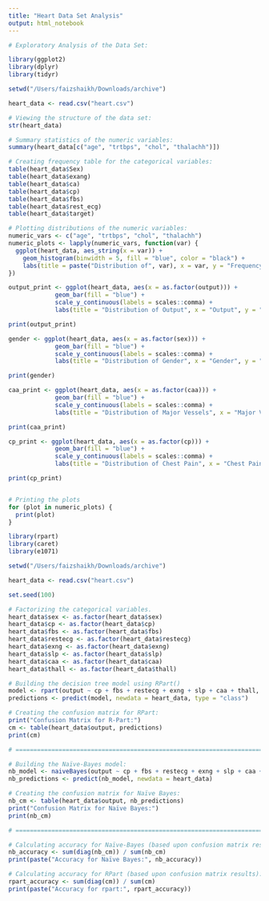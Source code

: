 ```yaml
---
title: "Heart Data Set Analysis"
output: html_notebook
---
```


```r
# Exploratory Analysis of the Data Set:

library(ggplot2)
library(dplyr)
library(tidyr)

setwd("/Users/faizshaikh/Downloads/archive")

heart_data <- read.csv("heart.csv")

# Viewing the structure of the data set:
str(heart_data)

# Summary statistics of the numeric variables:
summary(heart_data[c("age", "trtbps", "chol", "thalachh")])

# Creating frequency table for the categorical variables:
table(heart_data$Sex)
table(heart_data$exang)
table(heart_data$ca)
table(heart_data$cp)
table(heart_data$fbs)
table(heart_data$rest_ecg)
table(heart_data$target)

# Plotting distributions of the numeric variables:
numeric_vars <- c("age", "trtbps", "chol", "thalachh")
numeric_plots <- lapply(numeric_vars, function(var) {
  ggplot(heart_data, aes_string(x = var)) +
    geom_histogram(binwidth = 5, fill = "blue", color = "black") +
    labs(title = paste("Distribution of", var), x = var, y = "Frequency")
})

output_print <- ggplot(heart_data, aes(x = as.factor(output))) +
             geom_bar(fill = "blue") +
             scale_y_continuous(labels = scales::comma) +
             labs(title = "Distribution of Output", x = "Output", y = "Frequency")

print(output_print)

gender <- ggplot(heart_data, aes(x = as.factor(sex))) +
             geom_bar(fill = "blue") +
             scale_y_continuous(labels = scales::comma) +
             labs(title = "Distribution of Gender", x = "Gender", y = "Frequency")

print(gender)

caa_print <- ggplot(heart_data, aes(x = as.factor(caa))) +
             geom_bar(fill = "blue") +
             scale_y_continuous(labels = scales::comma) +
             labs(title = "Distribution of Major Vessels", x = "Major Vessels", y = "Frequency")

print(caa_print)

cp_print <- ggplot(heart_data, aes(x = as.factor(cp))) +
             geom_bar(fill = "blue") +
             scale_y_continuous(labels = scales::comma) +
             labs(title = "Distribution of Chest Pain", x = "Chest Pain Level", y = "Frequency")

print(cp_print)


# Printing the plots
for (plot in numeric_plots) {
  print(plot)
}

```

```r
library(rpart)
library(caret)
library(e1071)

setwd("/Users/faizshaikh/Downloads/archive")

heart_data <- read.csv("heart.csv")

set.seed(100)

# Factorizing the categorical variables.
heart_data$sex <- as.factor(heart_data$sex)
heart_data$cp <- as.factor(heart_data$cp)
heart_data$fbs <- as.factor(heart_data$fbs)
heart_data$restecg <- as.factor(heart_data$restecg)
heart_data$exng <- as.factor(heart_data$exng)
heart_data$slp <- as.factor(heart_data$slp)
heart_data$caa <- as.factor(heart_data$caa)
heart_data$thall <- as.factor(heart_data$thall)

# Building the decision tree model using RPart()
model <- rpart(output ~ cp + fbs + restecg + exng + slp + caa + thall, data = heart_data, method = "class", cp = 0.000015, minsplit = 10, minbucket = 2)
predictions <- predict(model, newdata = heart_data, type = "class")

# Creating the confusion matrix for RPart:
print("Confusion Matrix for R-Part:")
cm <- table(heart_data$output, predictions)
print(cm)

# =========================================================================================

# Building the Naïve-Bayes model:
nb_model <- naiveBayes(output ~ cp + fbs + restecg + exng + slp + caa + thall, data = heart_data)
nb_predictions <- predict(nb_model, newdata = heart_data)

# Creating the confusion matrix for Naïve Bayes:
nb_cm <- table(heart_data$output, nb_predictions)
print("Confusion Matrix for Naïve Bayes:")
print(nb_cm)

# =========================================================================================

# Calculating accuracy for Naïve-Bayes (based upon confusion matrix results):
nb_accuracy <- sum(diag(nb_cm)) / sum(nb_cm)
print(paste("Accuracy for Naïve Bayes:", nb_accuracy))

# Calculating accuracy for RPart (based upon confusion matrix results):
rpart_accuracy <- sum(diag(cm)) / sum(cm)
print(paste("Accuracy for rpart:", rpart_accuracy))
```